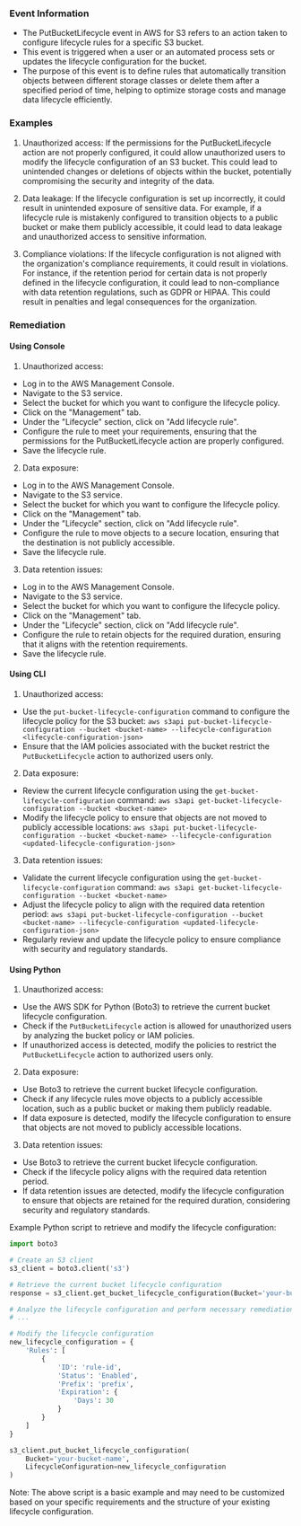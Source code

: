 
### Event Information

- The PutBucketLifecycle event in AWS for S3 refers to an action taken to configure lifecycle rules for a specific S3 bucket.
- This event is triggered when a user or an automated process sets or updates the lifecycle configuration for the bucket.
- The purpose of this event is to define rules that automatically transition objects between different storage classes or delete them after a specified period of time, helping to optimize storage costs and manage data lifecycle efficiently.


### Examples

1. Unauthorized access: If the permissions for the PutBucketLifecycle action are not properly configured, it could allow unauthorized users to modify the lifecycle configuration of an S3 bucket. This could lead to unintended changes or deletions of objects within the bucket, potentially compromising the security and integrity of the data.

2. Data leakage: If the lifecycle configuration is set up incorrectly, it could result in unintended exposure of sensitive data. For example, if a lifecycle rule is mistakenly configured to transition objects to a public bucket or make them publicly accessible, it could lead to data leakage and unauthorized access to sensitive information.

3. Compliance violations: If the lifecycle configuration is not aligned with the organization's compliance requirements, it could result in violations. For instance, if the retention period for certain data is not properly defined in the lifecycle configuration, it could lead to non-compliance with data retention regulations, such as GDPR or HIPAA. This could result in penalties and legal consequences for the organization.

### Remediation

#### Using Console

1. Unauthorized access:
- Log in to the AWS Management Console.
- Navigate to the S3 service.
- Select the bucket for which you want to configure the lifecycle policy.
- Click on the "Management" tab.
- Under the "Lifecycle" section, click on "Add lifecycle rule".
- Configure the rule to meet your requirements, ensuring that the permissions for the PutBucketLifecycle action are properly configured.
- Save the lifecycle rule.

2. Data exposure:
- Log in to the AWS Management Console.
- Navigate to the S3 service.
- Select the bucket for which you want to configure the lifecycle policy.
- Click on the "Management" tab.
- Under the "Lifecycle" section, click on "Add lifecycle rule".
- Configure the rule to move objects to a secure location, ensuring that the destination is not publicly accessible.
- Save the lifecycle rule.

3. Data retention issues:
- Log in to the AWS Management Console.
- Navigate to the S3 service.
- Select the bucket for which you want to configure the lifecycle policy.
- Click on the "Management" tab.
- Under the "Lifecycle" section, click on "Add lifecycle rule".
- Configure the rule to retain objects for the required duration, ensuring that it aligns with the retention requirements.
- Save the lifecycle rule.

#### Using CLI

1. Unauthorized access:
- Use the `put-bucket-lifecycle-configuration` command to configure the lifecycle policy for the S3 bucket: 
  `aws s3api put-bucket-lifecycle-configuration --bucket <bucket-name> --lifecycle-configuration <lifecycle-configuration-json>`
- Ensure that the IAM policies associated with the bucket restrict the `PutBucketLifecycle` action to authorized users only.

2. Data exposure:
- Review the current lifecycle configuration using the `get-bucket-lifecycle-configuration` command:
  `aws s3api get-bucket-lifecycle-configuration --bucket <bucket-name>`
- Modify the lifecycle policy to ensure that objects are not moved to publicly accessible locations:
  `aws s3api put-bucket-lifecycle-configuration --bucket <bucket-name> --lifecycle-configuration <updated-lifecycle-configuration-json>`

3. Data retention issues:
- Validate the current lifecycle configuration using the `get-bucket-lifecycle-configuration` command:
  `aws s3api get-bucket-lifecycle-configuration --bucket <bucket-name>`
- Adjust the lifecycle policy to align with the required data retention period:
  `aws s3api put-bucket-lifecycle-configuration --bucket <bucket-name> --lifecycle-configuration <updated-lifecycle-configuration-json>`
- Regularly review and update the lifecycle policy to ensure compliance with security and regulatory standards.

#### Using Python

1. Unauthorized access:
- Use the AWS SDK for Python (Boto3) to retrieve the current bucket lifecycle configuration.
- Check if the `PutBucketLifecycle` action is allowed for unauthorized users by analyzing the bucket policy or IAM policies.
- If unauthorized access is detected, modify the policies to restrict the `PutBucketLifecycle` action to authorized users only.

2. Data exposure:
- Use Boto3 to retrieve the current bucket lifecycle configuration.
- Check if any lifecycle rules move objects to a publicly accessible location, such as a public bucket or making them publicly readable.
- If data exposure is detected, modify the lifecycle configuration to ensure that objects are not moved to publicly accessible locations.

3. Data retention issues:
- Use Boto3 to retrieve the current bucket lifecycle configuration.
- Check if the lifecycle policy aligns with the required data retention period.
- If data retention issues are detected, modify the lifecycle configuration to ensure that objects are retained for the required duration, considering security and regulatory standards.

Example Python script to retrieve and modify the lifecycle configuration:

```python
import boto3

# Create an S3 client
s3_client = boto3.client('s3')

# Retrieve the current bucket lifecycle configuration
response = s3_client.get_bucket_lifecycle_configuration(Bucket='your-bucket-name')

# Analyze the lifecycle configuration and perform necessary remediation actions
# ...

# Modify the lifecycle configuration
new_lifecycle_configuration = {
    'Rules': [
        {
            'ID': 'rule-id',
            'Status': 'Enabled',
            'Prefix': 'prefix',
            'Expiration': {
                'Days': 30
            }
        }
    ]
}

s3_client.put_bucket_lifecycle_configuration(
    Bucket='your-bucket-name',
    LifecycleConfiguration=new_lifecycle_configuration
)
```

Note: The above script is a basic example and may need to be customized based on your specific requirements and the structure of your existing lifecycle configuration.

